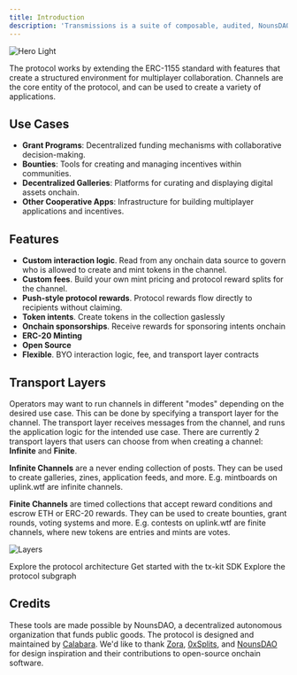 ```yaml
---
title: Introduction
description: 'Transmissions is a suite of composable, audited, NounsDAO funded contracts and developer tools that enable cooperative applications - allowing cohorts to permissionlessly build grant programs, bounties, decentralized galleries, and other onchain apps.'
---
```


<img
  className="block"
  src="/images/hero.svg"
  alt="Hero Light"
/>

The protocol works by extending the ERC-1155 standard with features that create a structured environment for multiplayer collaboration. Channels are the core entity of the protocol, and can be used to create a variety of applications.

## Use Cases
- **Grant Programs**: Decentralized funding mechanisms with collaborative decision-making.
- **Bounties**: Tools for creating and managing incentives within communities.
- **Decentralized Galleries**: Platforms for curating and displaying digital assets onchain.
- **Other Cooperative Apps**: Infrastructure for building multiplayer applications and incentives.


## Features

- **Custom interaction logic**. Read from any onchain data source to govern who is allowed to create and mint tokens in the channel.
- **Custom fees**. Build your own mint pricing and protocol reward splits for the channel.
- **Push-style protocol rewards**. Protocol rewards flow directly to recipients without claiming.
- **Token intents**. Create tokens in the collection gaslessly
- **Onchain sponsorships**. Receive rewards for sponsoring intents onchain
- **ERC-20 Minting**
- **Open Source**
- **Flexible**. BYO interaction logic, fee, and transport layer contracts


## Transport Layers

Operators may want to run channels in different "modes" depending on the desired use case. This can be done by specifying a transport layer for the channel. The transport layer receives messages from the channel, and runs the application logic for the intended use case.
There are currently 2 transport layers that users can choose from when creating a channel: **Infinite** and **Finite**.

**Infinite Channels** are a never ending collection of posts. They can be used to create galleries, zines, application feeds, and more. E.g. mintboards on uplink.wtf are infinite channels.

**Finite Channels** are timed collections that accept reward conditions and escrow ETH or ERC-20 rewards. They can be used to create bounties, grant rounds, voting systems and more. E.g. contests on uplink.wtf are finite channels, where new tokens are entries and mints are votes.

<img
  className="block dark:hidden"
  src="/images/layers.png"
  alt="Layers"
/>

<CardGroup cols={2}>
  <Card
    title="Contracts"
    icon="screwdriver-wrench"
    href="/contracts/architecture"
  >
    Explore the protocol architecture
  </Card>
  <Card
    title="SDK"
    icon="code"
    href="sdk/quickstart"
  >
    Get started with the tx-kit SDK
  </Card>
  <Card
    title="Subgraph"
    icon="diagram-project"
    href="subgraph"
  >
    Explore the protocol subgraph
  </Card>
</CardGroup>

## Credits

These tools are made possible by NounsDAO, a decentralized autonomous organization that funds public goods.
The protocol is designed and maintained by [Calabara](https://www.calabara.com/). We'd like to thank [Zora](https://zora.co), [0xSplits](https://splits.org"), and [NounsDAO](https://nouns.wtf) for design inspiration and their contributions to open-source onchain software.
